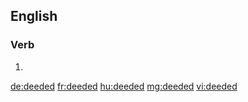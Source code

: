 ==English==

===Verb===
{{head|en}}

# {{en-past of|deed}}

[[de:deeded]]
[[fr:deeded]]
[[hu:deeded]]
[[mg:deeded]]
[[vi:deeded]]